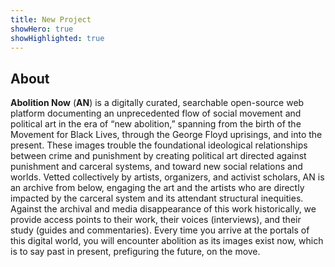 ```yaml
---
title: New Project
showHero: true
showHighlighted: true
---
```


## About

**Abolition Now** (**AN**) is a digitally curated, searchable open-source web platform documenting an unprecedented flow
of social movement and political art in the era of “new abolition,” spanning from the birth of the Movement for Black
Lives, through the George Floyd uprisings, and into the present. These images trouble the foundational ideological
relationships between crime and punishment by creating political art directed against punishment and carceral systems,
and toward new social relations and worlds. Vetted collectively by artists, organizers, and activist scholars, AN is an
archive from below, engaging the art and the artists who are directly impacted by the carceral system and its attendant
structural inequities. Against the archival and media disappearance of this work historically, we provide access points
to their work, their voices (interviews), and their study (guides and commentaries). Every time you arrive at the
portals of this digital world, you will encounter abolition as its images exist now, which is to say past in present,
prefiguring the future, on the move.
